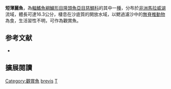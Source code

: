 {{Speciesbox
| name = 短薄麗魚
| status = LC
| status_system = IUCN3.1
| image = 
| image_width = 240px
| genus = Tramitichromis
| species = brevis
| authority = [[Boulenger|Boulenger]], 1908
| synonyms = *''Tilapia brevis''<br /><small>Boulenger, 1908</small>
*''Haplochromis brevis''<br /><small>Boulenger, 1908</small>
*''Lethrinops brevis''<br /><small>Boulenger, 1908</small>
}}

'''短薄麗魚'''，為[[輻鰭魚綱|輻鰭魚綱]][[鱸形目|鱸形目]][[隆頭魚亞目|隆頭魚亞目]][[慈鯛科|慈鯛科]]的其中一[[種|種]]，分布於[[非洲|非洲]][[馬拉威湖|馬拉威湖]]流域，體長可達16.3公分，棲息在沙底質的開放水域，以鰓過濾沙中的[[無脊椎動物|無脊椎動物]]為食，生活習性不明，可作為觀賞魚。
==参考文献==
*{{FishBase_species|genus=Tramitichromis|species=brevis|year=2013|month=5}}

== 擴展閱讀 ==
{{refbegin}}
{{wikispecies-inline|Tramitichromis brevis|短薄麗魚}}
{{refend}}
{{Taxonbar|from=Q2700321}}

[[Category:觀賞魚|Category:觀賞魚]]
[[Category:薄麗魚屬|brevis]]
[[Category:1908年描述的魚類|T]]


{{鱸形目小作品}}